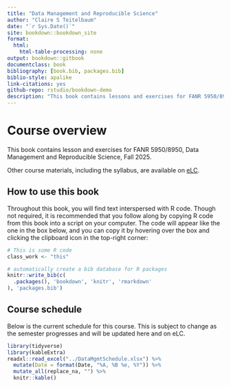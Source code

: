 ```yaml
--- 
title: "Data Management and Reproducible Science"
author: "Claire S Teitelbaum"
date: "`r Sys.Date()`"
site: bookdown::bookdown_site
format:
  html:
    html-table-processing: none
output: bookdown::gitbook
documentclass: book
bibliography: [book.bib, packages.bib]
biblio-style: apalike
link-citations: yes
github-repo: rstudio/bookdown-demo
description: "This book contains lessons and exercises for FANR 5950/8950, Data Management and Reproducible Science, Fall 2025."
---
```


# Course overview

This book contains lesson and exercises for FANR 5950/8950, Data Management and Reproducible Science, Fall 2025.

Other course materials, including the syllabus, are available on [eLC](https://uga.view.usg.edu/d2l/login).

## How to use this book

Throughout this book, you will find text interspersed with R code. Though not required, it is recommended that you follow along by copying R code from this book into a script on your computer. The code will appear like the one in the box below, and you can copy it by hovering over the box and clicking the clipboard icon in the top-right corner:

```r
# This is some R code
class_work <- "this"
```


```r
# automatically create a bib database for R packages
knitr::write_bib(c(
  .packages(), 'bookdown', 'knitr', 'rmarkdown'
), 'packages.bib')
```

<!-- bookdown::render_book("index.Rmd") -->

## Course schedule

Below is the current schedule for this course. This is subject to change as the semester progresses and will be updated here and on eLC.

```r
library(tidyverse)
library(kableExtra)
readxl::read_excel("../DataMgmtSchedule.xlsx") %>%
  mutate(Date = format(Date, "%A, %B %e, %Y")) %>%
  mutate_all(replace_na, "") %>%
  knitr::kable() 
```
